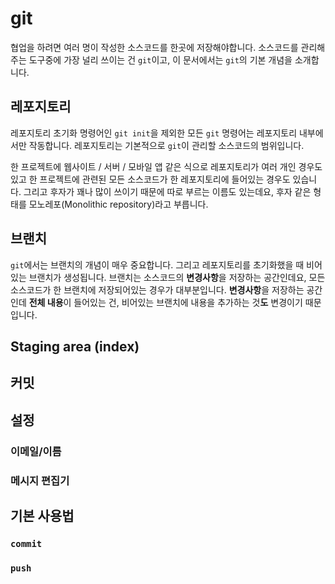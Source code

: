 # git

협업을 하려면 여러 명이 작성한 소스코드를 한곳에 저장해야합니다.
소스코드를 관리해주는 도구중에 가장 널리 쓰이는 건 `git`이고, 이 문서에서는 `git`의 기본 개념을 소개합니다.

## 레포지토리

레포지토리 초기화 명령어인 `git init`을 제외한 모든 `git` 명령어는 레포지토리 내부에서만 작동합니다.
레포지토리는 기본적으로 `git`이 관리할 소스코드의 범위입니다.

한 프로젝트에 웹사이트 / 서버 / 모바일 앱 같은 식으로 레포지토리가 여러 개인 경우도 있고 한 프로젝트에 관련된 모든 소스코드가 한 레포지토리에 들어있는 경우도 있습니다.
그리고 후자가 꽤나 많이 쓰이기 때문에 따로 부르는 이름도 있는데요, 후자 같은 형태를 모노레포(Monolithic repository)라고 부릅니다.

## 브랜치

`git`에서는 브랜치의 개념이 매우 중요합니다.
그리고 레포지토리를 초기화했을 때 비어있는 브랜치가 생성됩니다.
브랜치는 소스코드의 **변경사항**을 저장하는 공간인데요, 모든 소스코드가 한 브랜치에 저장되어있는 경우가 대부분입니다.
**변경사항**을 저장하는 공간인데 **전체 내용**이 들어있는 건, 비어있는 브랜치에 내용을 추가하는 것**도** 변경이기 때문입니다.

## Staging area (index)

## 커밋

## 설정

### 이메일/이름

### 메시지 편집기

## 기본 사용법

### `commit`

### `push`
